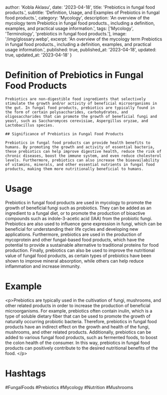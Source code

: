 
  author: 'Kobla Aklasu',
  date: '2023-04-18',
  title: 'Prebiotics in fungal food products.',
  subtitle: 'Definition, Usage, and Examples of Prebiotics in fungal food products.',
  category: 'Mycology',
  description: 'An overview of the mycology term Prebiotics in fungal food products., including a definition, examples, and practical usage information.',
  tags: ['Mycology', 'Terminology', 'prebiotics in fungal food products.'],
  image: '/img/glossary.webp',
  excerpt: 'An overview of the mycology term Prebiotics in fungal food products., including a definition, examples, and practical usage information.',
  published: true,
  published_at: '2023-04-18',
  updated: true,
  updated_at: '2023-04-18'
}




# Definition of Prebiotics in Fungal Food Products
    
    Prebiotics are non-digestible food ingredients that selectively stimulate the growth and/or activity of beneficial microorganisms in the gut. In fungal food products, prebiotics are typically found in the form of certain polysaccharides, carbohydrates, and oligosaccharides that can promote the growth of beneficial fungi and yeast, such as Saccharomyces cerevisiae, Aspergillus oryzae, and Lactobacillus species.
    
    ## Significance of Prebiotics in Fungal Food Products
    
    Prebiotics in fungal food products can provide health benefits to humans. By promoting the growth and activity of essential bacteria, these prebiotics can help improve digestive health, reduce the risk of chronic diseases, boost the immune system, and even reduce cholesterol levels. Furthermore, prebiotics can also increase the bioavailability of vitamins, minerals, and other essential nutrients in fungal food products, making them more nutritionally beneficial to humans.

# Usage

Prebiotics in fungal food products are used in mycology to promote the growth of beneficial fungi such as probiotics. They can be added as an ingredient to a fungal diet, or to promote the production of bioactive compounds such as indole-3-acetic acid (IAA) from the probiotic fungi. Prebiotics are also used to influence gene expression in fungi, which can be beneficial for understanding their life cycles and developing new applications. Furthermore, prebiotics are used in the production of mycoprotein and other fungal-based food products, which have the potential to provide a sustainable alternative to traditional proteins for food production. Finally, prebiotics can also be used to improve the nutritional value of fungal food products, as certain types of prebiotics have been shown to improve mineral absorption, while others can help reduce inflammation and increase immunity.

# Example

&lt;p&gt;Prebiotics are typically used in the cultivation of fungi, mushrooms, and other related products in order to increase the production of beneficial microorganisms. For example, prebiotics often contain inulin, which is a type of soluble dietary fiber that can be used to promote the growth of naturally occurring probiotic bacteria. Therefore, prebiotics in fungal food products have an indirect effect on the growth and health of the fungi, mushrooms, and other related products. Additionally, prebiotics can be added to various fungal food products, such as fermented foods, to boost the colon health of the consumer. In this way, prebiotics in fungal food products can positively contribute to the desired nutritional benefits of the food.  &lt;/p&gt;

# Hashtags

#FungalFoods #Prebiotics #Mycology #Nutrition #Mushrooms

